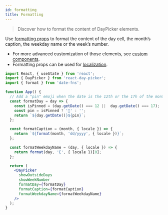 ```yaml
---
id: formatting
title: Formatting
---
```


> Discover how to format the content of DayPicker elements.

Use [formatting props](./api/daypicker#formatting-props) to format the content of the day
cell, the month’s caption, the weekday name or the week’s number.

* For more advanced customization of those elements, see [custom components](./custom-components.mdx).
* Formatting props can be used for [localization](./localization.mdx).

```jsx preview
import React, { useState } from 'react';
import { DayPicker } from 'react-day-picker';
import { format } from 'date-fns';

function App() {
  // Add a "pin" emoji when the date is the 12th or the 17h of the month
  const formatDay = day => {
    const isPinned = (day.getDate() === 12 ||  day.getDate() === 17);
    const pin = isPinned ? '📌' : '';
    return `${day.getDate()}${pin}`;
  };

  const formatCaption = (month, { locale }) => {
    return `${format(month, 'dd/yyyy', { locale })}`;
  };

  const formatWeekdayName = (day, { locale }) => {
    return format(day, 'E', { locale })[0];
  };

  return (
    <DayPicker
      showOutsideDays
      showWeekNumber
      formatDay={formatDay}
      formatCaption={formatCaption}
      formatWeekdayName={formatWeekdayName}
    />
  );
}
```
